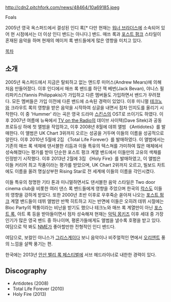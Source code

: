 http://cdn2.pitchfork.com/news/48464/10a69185.jpeg

Foals

2005년 영국 옥스퍼드에서 결성된 인디 록[* 다만 현재는 [[워너 브라더스]]에 소속되어 있어 현 시점에서는 더 이상 인디 밴드는 아니다.] 밴드. 매쓰 록과 [[포스트 펑크]] 스타일이 혼재된 음악을 하며 현재의 메이저 록 밴드들에게 많은 영향을 미치고 있다.

[[목차]]

== 소개 ==
2005년 옥스퍼드에서 지금은 탈퇴하고 없는 앤드루 미어스(Andrew Mears)에 의해 처음 만들어졌다. 이후 인디에서 매쓰 록 밴드를 하던 잭 베번(Jack Bevan), 야니스 필리파키스(Yannis Philippakis)가 가입하고 다른 멤버들도 가입하면서 밴드가 꾸려졌다. 모든 멤버들은 가입 이전에 다른 밴드에 소속된 경력이 있었다. 이후 미니멀 [[테크노]]와 크라우트 록의 영향을 받은 음악을 시작하여 싱글을 내면서 점차 인지도를 올리기 시작한다. 이 중 'Hummer' 라는 곡은 영국 드라마 [[스킨스]]의 OST로 쓰이기도 하였다. 이후 2007년 여름에 뉴욕에서 [[TV on the Radio]]의 데이브 사이텍(Dave Sitek)과 공동 프로듀싱 하에 첫 앨범을 작업하고, 이후 2008년 8월에 데뷔 앨범 《Antidotes》를 발매한다. 이 앨범은 UK Chart 3위까지 오르는 성공을 거두며 이들의 이름을 성공적으로 알린다. 이후 2010년 5월에 2집 《Total Life Forever》를 발매하였다. 이 앨범에서는 기존의 매쓰 록 색채에 댄서블한 리듬과 이들 특유의 텍스쳐를 가미하여 많은 매체에서 성숙해졌다는 평가를 받아 단순한 포스트 펑크 계열 밴드에서 이들만의 고유의 색채를 인정받기 시작했다. 이후 2013년 2월에 3집 《Holy Fire》를 발매하였고, 이 앨범은 이들 커리어 최고 작품이라는 평가를 받았으며, UK Chart 2위까지 오르고, 빌보드 차트에도 이름을 올려 명실상부한 Rising Star로 전 세계에 이들의 이름을 각인시켰다.

이들 특유의 청명한 기타 톤과 미니멀하면서도 댄서블한 음악 스타일은 Two door cinema club을 비롯한 여러 댄스 록 밴드들에게 영향을 주었으며 한국의 [[칵스]]도 이들의 영향을 강하게 받았다. 또한 2000년 초반 이후로 우후죽순 쏟아져 나오는 [[포스트 펑크]] 계열 밴드들이 데뷔 앨범만 반짝 히트하고 지는 반면에 이들은 오히려 데뷔 시절에는 Bloc Party의 짝퉁이라는 비난을 받기도 했으나 테크노와 매쓰 록 계열만이 아닌 [[포스트 록]], 아트 록 등을 받아들이면서 점차 성숙해져 현재는 [[악틱 몽키즈]] 이후 세대 중 가장 인기가 많은 영국 밴드 중 하나이며, 평론가들에게도 앨범을 낼수록 호평을 받고 있다. 여담으로 딱 봐도 [[NME]]가 좋아할만한 전형적인 인디 밴드다.

여담으로, 보컬인 야니스가 [[그리스]]계이다 보니 음악이나 비주얼적인 면에서 [[오리엔트]] 풍의 느낌을 살짝 풍기는 편.

한국에는 2013년 [[안산 밸리 록 페스티벌]]에 서브 헤드라이너로 내한한 경력이 있다.


== Discography ==

* Antidotes (2008)
* Total Life Forever (2010)
* Holy Fire (2013)
